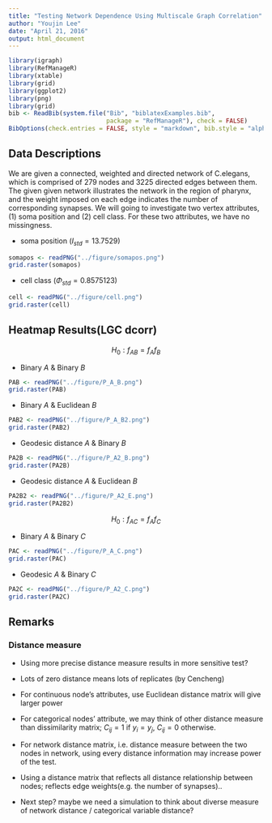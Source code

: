 ```yaml
---
title: "Testing Network Dependence Using Multiscale Graph Correlation"
author: "Youjin Lee"
date: "April 21, 2016"
output: html_document
---
```


```r
library(igraph)
library(RefManageR)
library(xtable)
library(grid)
library(ggplot2)
library(png)
library(grid)
bib <- ReadBib(system.file("Bib", "biblatexExamples.bib", 
                           package = "RefManageR"), check = FALSE)
BibOptions(check.entries = FALSE, style = "markdown", bib.style = "alphabetic", cite.style = 'alphabetic')
```


## Data Descriptions

  We are given a connected, weighted and directed network of C.elegans, which is comprised of 279 nodes and 3225 directed edges between them. The given given network illustrates the network in the region of pharynx, and the weight imposed on each edge indicates the number of corresponding synapses. We will going to investigate two vertex attributes, (1) soma position and (2) cell class. For these two attributes, we have no missingness. 
  
 - soma position ($I_{std} = 13.7529$)


```r
somapos <- readPNG("../figure/somapos.png")
grid.raster(somapos)
```
 
 - cell class ($\Phi_{std} = 0.8575123$)
 
```r
cell <- readPNG("../figure/cell.png")
grid.raster(cell)
``` 


## Heatmap Results(LGC dcorr)

$$H_{0} : f_{AB} = f_{A} f_{B}$$

- Binary $A$ $\&$ Binary $B$

```r
PAB <- readPNG("../figure/P_A_B.png")
grid.raster(PAB)
``` 


- Binary $A$ $\&$ Euclidean $B$

```r
PAB2 <- readPNG("../figure/P_A_B2.png")
grid.raster(PAB2)
``` 


- Geodesic distance $A$ $\&$ Binary $B$

```r
PA2B <- readPNG("../figure/P_A2_B.png")
grid.raster(PA2B)
``` 


- Geodesic distance $A$ $\&$ Euclidean $B$


```r
PA2B2 <- readPNG("../figure/P_A2_E.png")
grid.raster(PA2B2)
``` 



$$H_{0} : f_{AC} = f_{A} f_{C}$$

- Binary $A$ $\&$ Binary $C$

```r
PAC <- readPNG("../figure/P_A_C.png")
grid.raster(PAC)
``` 


- Geodesic $A$ $\&$ Binary $C$

```r
PA2C <- readPNG("../figure/P_A2_C.png")
grid.raster(PA2C)
``` 





## Remarks

### Distance measure

- Using more precise distance measure results in more sensitive test?

- Lots of zero distance means lots of replicates (by Cencheng)

- For continuous node's attributes, use Euclidean distance matrix will give larger power

- For categorical nodes' attribute, we may think of other distance measure than dissimilarity matrix; $C_{ij} = 1$ if $y_{i} = y_{j}$, $C_{ij} = 0$ otherwise. 

- For network distance matrix, i.e. distance measure between the two nodes in network, using every distance information may increase power of the test.

- Using a distance matrix that reflects all distance relationship between nodes; reflects edge weights(e.g. the number of synapses)..

- Next step? maybe we need a simulation to think about diverse measure of network distance / categorical variable distance? 






